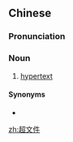 ==Chinese==
{{zh-forms|type=12}}

===Pronunciation===
{{zh-pron
|m=chāowénjiàn
|c=ciu1 man4 gin6-2
|cat=n
}}

===Noun===
{{zh-noun}}

# [[hypertext]]

====Synonyms====
* {{zh-l|超文本}}

{{zh-cat|Computing}}

[[zh:超文件]]